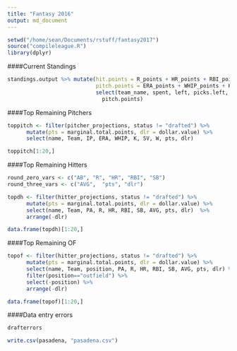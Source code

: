 ```yaml
---
title: "Fantasy 2016"
output: md_document 
---
```


```r
setwd("/home/sean/Documents/rstuff/fantasy2017")
source("compileleague.R")
library(dplyr)
```

####Current Standings
```r
standings.output %>% mutate(hit.points = R_points + HR_points + RBI_points + SB_points + AVG_points,
                            pitch.points = ERA_points + WHIP_points + K_points + SV_points + W_points) %>%
                            select(team_name, spent, left, picks.left, total_points, hit.points,
                              pitch.points)

```

####Top Remaining Pitchers
```r
toppitch <- filter(pitcher_projections, status != "drafted") %>%
      mutate(pts = marginal.total.points, dlr = dollar.value) %>%
      select(name, Team, IP, ERA, WHIP, K, SV, W, pts, dlr)

toppitch[1:20,]
```

####Top Remaining Hitters
```r
round_zero_vars <- c("AB", "R", "HR", "RBI", "SB")
round_three_vars <- c("AVG",  "pts", "dlr")

topdh <- filter(hitter_projections, status != "drafted") %>%
      mutate(pts = marginal.total.points, dlr = dollar.value) %>%
      select(name, Team, PA, R, HR, RBI, SB, AVG, pts, dlr)  %>%
      arrange(-dlr)

data.frame(topdh)[1:20,]
```

####Top Remaining OF
```r
topof <- filter(hitter_projections, status != "drafted") %>%
      mutate(pts = marginal.total.points, dlr = dollar.value) %>%
      select(name, Team, position, PA, R, HR, RBI, SB, AVG, pts, dlr) %>%
      filter(position=="outfield") %>%
      select(-position) %>%
      arrange(-dlr) 

data.frame(topof)[1:20,]
```

####Data entry errors
```r
drafterrors
```

```r
write.csv(pasadena, "pasadena.csv")
```